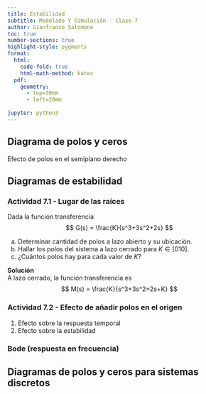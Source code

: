 ```yaml
---
title: Estabilidad
subtitle: Modelado Y Simulación - Clase 7
author: Gianfranco Salomone
toc: true
number-sections: true
highlight-style: pygments
format: 
  html: 
    code-fold: true
    html-math-method: katex
  pdf: 
    geometry: 
      - top=30mm
      - left=20mm
    
jupyter: python3
---
```


## Diagrama de polos y ceros
Efecto de polos en el semiplano derecho

## Diagramas de estabilidad
### Actividad 7.1 - Lugar de las raíces
Dada la función transferencia
$$ G(s) = \frac{K}{s^3+3s^2+2s} $$

a. Determinar cantidad de polos a lazo abierto y su ubicación.
b. Hallar los polos del sistema a lazo cerrado para $K\in[0 10]$.
c. ¿Cuántos polos hay para cada valor de $K$?

**Solución**  
A lazo cerrado, la función transferencia es
$$ M(s) = \frac{K}{s^3+3s^2+2s+K} $$

### Actividad 7.2 - Efecto de añadir polos en el origen
1. Efecto sobre la respuesta temporal
2. Efecto sobre la estabilidad

### Bode (respuesta en frecuencia)

## Diagramas de polos y ceros para sistemas discretos

